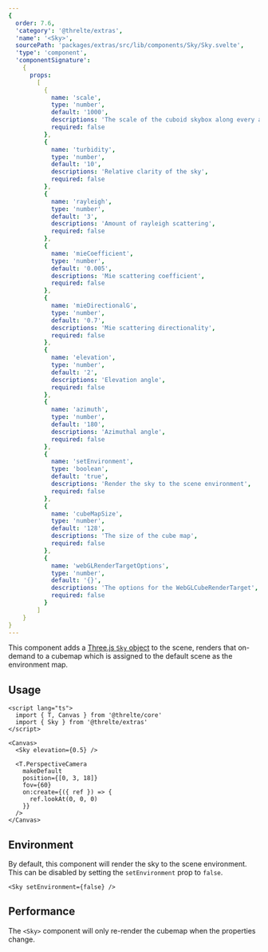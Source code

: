 ```yaml
---
{
  order: 7.6,
  'category': '@threlte/extras',
  'name': '<Sky>',
  sourcePath: 'packages/extras/src/lib/components/Sky/Sky.svelte',
  'type': 'component',
  'componentSignature':
    {
      props:
        [
          {
            name: 'scale',
            type: 'number',
            default: '1000',
            descriptions: 'The scale of the cuboid skybox along every axis',
            required: false
          },
          {
            name: 'turbidity',
            type: 'number',
            default: '10',
            descriptions: 'Relative clarity of the sky',
            required: false
          },
          {
            name: 'rayleigh',
            type: 'number',
            default: '3',
            descriptions: 'Amount of rayleigh scattering',
            required: false
          },
          {
            name: 'mieCoefficient',
            type: 'number',
            default: '0.005',
            descriptions: 'Mie scattering coefficient',
            required: false
          },
          {
            name: 'mieDirectionalG',
            type: 'number',
            default: '0.7',
            descriptions: 'Mie scattering directionality',
            required: false
          },
          {
            name: 'elevation',
            type: 'number',
            default: '2',
            descriptions: 'Elevation angle',
            required: false
          },
          {
            name: 'azimuth',
            type: 'number',
            default: '180',
            descriptions: 'Azimuthal angle',
            required: false
          },
          {
            name: 'setEnvironment',
            type: 'boolean',
            default: 'true',
            descriptions: 'Render the sky to the scene environment',
            required: false
          },
          {
            name: 'cubeMapSize',
            type: 'number',
            default: '128',
            descriptions: 'The size of the cube map',
            required: false
          },
          {
            name: 'webGLRenderTargetOptions',
            type: 'number',
            default: '{}',
            descriptions: 'The options for the WebGLCubeRenderTarget',
            required: false
          }
        ]
    }
}
---
```


This component adds a [Three.js `Sky` object](https://github.com/mrdoob/three.js/blob/dev/examples/jsm/objects/Sky.js) to the scene, renders that on-demand to a cubemap which is assigned to the default scene as the environment map.

<Example
  path="extras/sky"
  showFile="App.svelte"
/>

## Usage

```svelte
<script lang="ts">
  import { T, Canvas } from '@threlte/core'
  import { Sky } from '@threlte/extras'
</script>

<Canvas>
  <Sky elevation={0.5} />

  <T.PerspectiveCamera
    makeDefault
    position={[0, 3, 18]}
    fov={60}
    on:create={({ ref }) => {
      ref.lookAt(0, 0, 0)
    }}
  />
</Canvas>
```

## Environment

By default, this component will render the sky to the scene environment. This can be disabled by setting the `setEnvironment` prop to `false`.

```svelte
<Sky setEnvironment={false} />
```

## Performance

The `<Sky>` component will only re-render the cubemap when the properties change.
